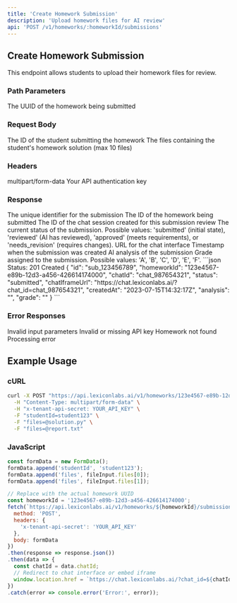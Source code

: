 ```yaml
---
title: 'Create Homework Submission'
description: 'Upload homework files for AI review'
api: 'POST /v1/homeworks/:homeworkId/submissions'
---
```


## Create Homework Submission

This endpoint allows students to upload their homework files for review.

### Path Parameters

<ParamField path="homeworkId" type="string" required>
  The UUID of the homework being submitted
</ParamField>

### Request Body

<ParamField body="studentId" type="string" required>
  The ID of the student submitting the homework
</ParamField>

<ParamField body="files" type="array of files" required>
  The files containing the student's homework solution (max 10 files)
</ParamField>

### Headers

<ParamField header="Content-Type" type="string" required>
  multipart/form-data
</ParamField>

<ParamField header="x-tenant-api-secret" type="string" required>
  Your API authentication key
</ParamField>

### Response

<ResponseField name="id" type="string">
  The unique identifier for the submission
</ResponseField>

<ResponseField name="homeworkId" type="string">
  The ID of the homework being submitted
</ResponseField>

<ResponseField name="chatId" type="string">
  The ID of the chat session created for this submission review
</ResponseField>

<ResponseField name="status" type="string">
  The current status of the submission. Possible values: 'submitted' (initial state), 'reviewed' (AI has reviewed), 'approved' (meets requirements), or 'needs_revision' (requires changes).
</ResponseField>

<ResponseField name="chatIframeUrl" type="string">
  URL for the chat interface
</ResponseField>

<ResponseField name="createdAt" type="string">
  Timestamp when the submission was created
</ResponseField>

<ResponseField name="analysis" type="string">
  AI analysis of the submission
</ResponseField>

<ResponseField name="grade" type="string">
  Grade assigned to the submission. Possible values: 'A', 'B', 'C', 'D', 'E', 'F'.
</ResponseField>

<ResponseExample>
```json Status: 201 Created
{
  "id": "sub_123456789",
  "homeworkId": "123e4567-e89b-12d3-a456-426614174000",
  "chatId": "chat_987654321",
  "status": "submitted",
  "chatIframeUrl": "https://chat.lexiconlabs.ai/?chat_id=chat_987654321",
  "createdAt": "2023-07-15T14:32:17Z",
  "analysis": "",
  "grade": ""
}
```
</ResponseExample>

### Error Responses

<Accordion title="400: Bad Request">
  Invalid input parameters
</Accordion>

<Accordion title="401: Unauthorized">
  Invalid or missing API key
</Accordion>

<Accordion title="404: Not Found">
  Homework not found
</Accordion>

<Accordion title="500: Internal Server Error">
  Processing error
</Accordion>

## Example Usage

### cURL

```bash
curl -X POST "https://api.lexiconlabs.ai/v1/homeworks/123e4567-e89b-12d3-a456-426614174000/submissions" \
  -H "Content-Type: multipart/form-data" \
  -H "x-tenant-api-secret: YOUR_API_KEY" \
  -F "studentId=student123" \
  -F "files=@solution.py" \
  -F "files=@report.txt"
```

### JavaScript

```javascript
const formData = new FormData();
formData.append('studentId', 'student123');
formData.append('files', fileInput.files[0]);
formData.append('files', fileInput.files[1]);

// Replace with the actual homework UUID
const homeworkId = '123e4567-e89b-12d3-a456-426614174000';
fetch(`https://api.lexiconlabs.ai/v1/homeworks/${homeworkId}/submissions`, {
  method: 'POST',
  headers: {
    'x-tenant-api-secret': 'YOUR_API_KEY'
  },
  body: formData
})
.then(response => response.json())
.then(data => {
  const chatId = data.chatId;
  // Redirect to chat interface or embed iframe
  window.location.href = `https://chat.lexiconlabs.ai/?chat_id=${chatId}`;
})
.catch(error => console.error('Error:', error));
``` 